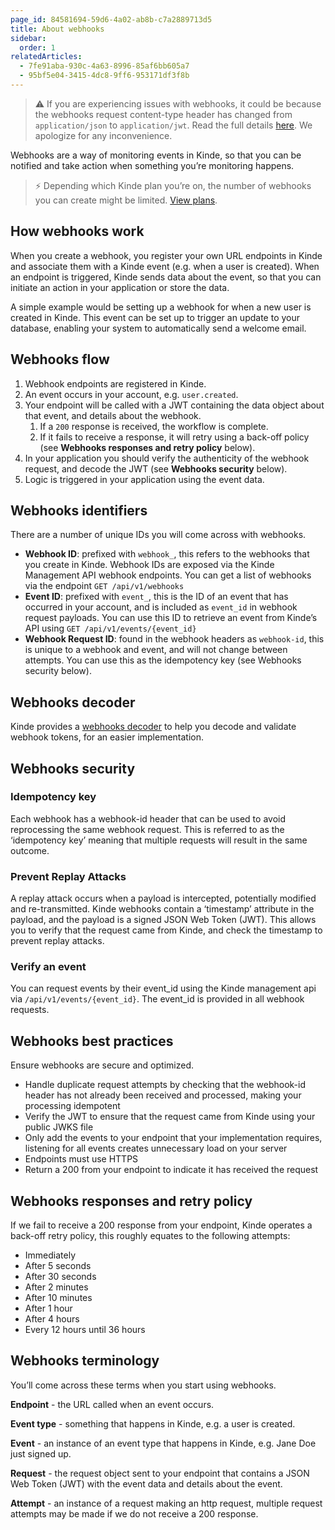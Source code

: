 ```yaml
---
page_id: 84581694-59d6-4a02-ab8b-c7a2889713d5
title: About webhooks
sidebar:
  order: 1
relatedArticles:
  - 7fe91aba-930c-4a63-8996-85af6bb605a7
  - 95bf5e04-3415-4dc8-9ff6-953171df3f8b
---
```


> ⚠️ If you are experiencing issues with webhooks, it could be because the webhooks request content-type header has changed from `application/json` to `application/jwt`. Read the full details [here](https://kinde.notion.site/Important-notice-for-webhooks-users-7fcf184faece41368603e513267dffc6). We apologize for any inconvenience.

Webhooks are a way of monitoring events in Kinde, so that you can be notified and take action when something you’re monitoring happens.

> ⚡ Depending which Kinde plan you’re on, the number of webhooks you can create might be limited. [View plans](https://kinde.com/pricing/).

## How webhooks work

When you create a webhook, you register your own URL endpoints in Kinde and associate them with a Kinde event (e.g. when a user is created). When an endpoint is triggered, Kinde sends data about the event, so that you can initiate an action in your application or store the data.

A simple example would be setting up a webhook for when a new user is created in Kinde. This event can be set up to trigger an update to your database, enabling your system to automatically send a welcome email.

## Webhooks flow

1. Webhook endpoints are registered in Kinde.
2. An event occurs in your account, e.g. `user.created`.
3. Your endpoint will be called with a JWT containing the data object about that event, and details about the webhook.
   1. If a `200` response is received, the workflow is complete.
   2. If it fails to receive a response, it will retry using a back-off policy (see **Webhooks responses and retry policy** below).
4. In your application you should verify the authenticity of the webhook request, and decode the JWT (see **Webhooks security** below).
5. Logic is triggered in your application using the event data.

## Webhooks identifiers

There are a number of unique IDs you will come across with webhooks.

- **Webhook ID**: prefixed with `webhook_`, this refers to the webhooks that you create in Kinde. Webhook IDs are exposed via the Kinde Management API webhook endpoints. You can get a list of webhooks via the endpoint `GET /api/v1/webhooks`
- **Event ID**: prefixed with `event_`, this is the ID of an event that has occurred in your account, and is included as `event_id` in webhook request payloads. You can use this ID to retrieve an event from Kinde’s API using `GET /api/v1/events/{event_id}`
- **Webhook Request ID**: found in the webhook headers as `webhook-id`, this is unique to a webhook and event, and will not change between attempts. You can use this as the idempotency key (see Webhooks security below).

## Webhooks decoder

Kinde provides a [webhooks decoder](https://github.com/kinde-oss/webhook) to help you decode and validate webhook tokens, for an easier implementation.

## Webhooks security

### Idempotency key

Each webhook has a webhook-id header that can be used to avoid reprocessing the same webhook request. This is referred to as the ‘idempotency key’ meaning that multiple requests will result in the same outcome.

### Prevent Replay Attacks

A replay attack occurs when a payload is intercepted, potentially modified and re-transmitted. Kinde webhooks contain a ‘timestamp’ attribute in the payload, and the payload is a signed JSON Web Token (JWT). This allows you to verify that the request came from Kinde, and check the timestamp to prevent replay attacks.

### Verify an event

You can request events by their event_id using the Kinde management api via `/api/v1/events/{event_id}`. The event_id is provided in all webhook requests.

## Webhooks best practices

Ensure webhooks are secure and optimized.

- Handle duplicate request attempts by checking that the webhook-id header has not already been received and processed, making your processing idempotent
- Verify the JWT to ensure that the request came from Kinde using your public JWKS file
- Only add the events to your endpoint that your implementation requires, listening for all events creates unnecessary load on your server
- Endpoints must use HTTPS
- Return a 200 from your endpoint to indicate it has received the request

## Webhooks responses and retry policy

If we fail to receive a 200 response from your endpoint, Kinde operates a back-off retry policy, this roughly equates to the following attempts:

- Immediately
- After 5 seconds
- After 30 seconds
- After 2 minutes
- After 10 minutes
- After 1 hour
- After 4 hours
- Every 12 hours until 36 hours

## Webhooks terminology

You’ll come across these terms when you start using webhooks.

**Endpoint** - the URL called when an event occurs.

**Event type** - something that happens in Kinde, e.g. a user is created.

**Event** - an instance of an event type that happens in Kinde, e.g. Jane Doe just signed up.

**Request** - the request object sent to your endpoint that contains a JSON Web Token (JWT) with the event data and details about the event.

**Attempt** - an instance of a request making an http request, multiple request attempts may be made if we do not receive a 200 response.
